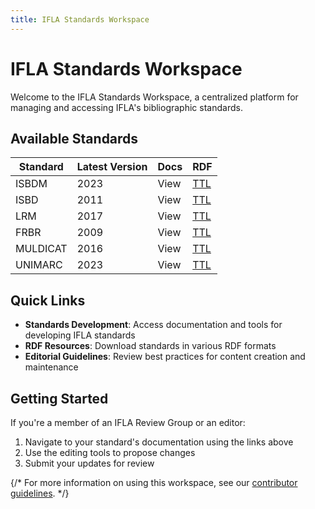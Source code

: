```yaml
---
title: IFLA Standards Workspace
---
```



# IFLA Standards Workspace

Welcome to the IFLA Standards Workspace, a centralized platform for managing and accessing IFLA's bibliographic standards.

## Available Standards

| Standard | Latest Version | Docs | RDF |
|----------|----------------|------|-----|
| ISBDM | 2023 | <SiteLink toSite='ISBDM' path='/'>View</SiteLink> | [TTL](https://vocab.staging.ifla.org/isbdm/ttl/isbdm.ttl) |
| ISBD | 2011 | <SiteLink toSite='isbd' path='/'>View</SiteLink> | [TTL](https://vocab.staging.ifla.org/isbd/ttl/isbd.ttl) |
| LRM | 2017 | <SiteLink toSite='LRM' path='/'>View</SiteLink> | [TTL](https://vocab.staging.ifla.org/lrm/ttl/lrm.ttl) |
| FRBR | 2009 | <SiteLink toSite='FRBR' path='/'>View</SiteLink> | [TTL](https://vocab.staging.ifla.org/FRBR/ttl/FRBR.ttl) |
| MULDICAT | 2016 | <SiteLink toSite='muldicat' path='/'>View</SiteLink> | [TTL](https://vocab.staging.ifla.org/muldicat/ttl/muldicat.ttl) |
| UNIMARC | 2023 | <SiteLink toSite='unimarc' path='/'>View</SiteLink> | [TTL](https://vocab.staging.ifla.org/unimarc/ttl/unimarc.ttl) |

## Quick Links

- **Standards Development**: Access documentation and tools for developing IFLA standards
- **RDF Resources**: Download standards in various RDF formats
- **Editorial Guidelines**: Review best practices for content creation and maintenance

## Getting Started

If you're a member of an IFLA Review Group or an editor:

1. Navigate to your standard's documentation using the links above
2. Use the editing tools to propose changes
3. Submit your updates for review

{/* For more information on using this workspace, see our [contributor guidelines](/contribute). */}
